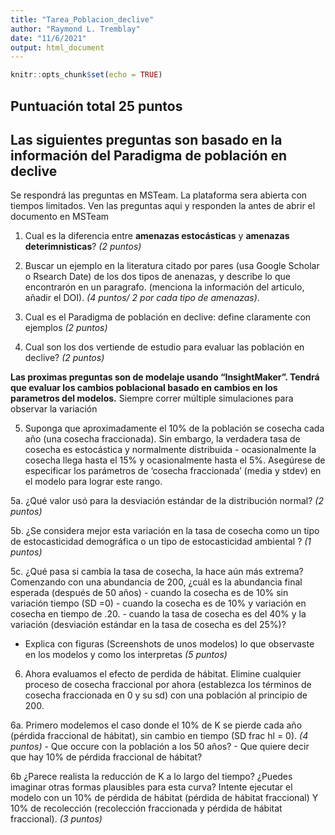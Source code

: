 ```yaml
---
title: "Tarea_Poblacion_declive"
author: "Raymond L. Tremblay"
date: "11/6/2021"
output: html_document
---
```


```r
knitr::opts_chunk$set(echo = TRUE)
```


## Puntuación total 25 puntos

## Las siguientes preguntas son basado en la información del **Paradigma de población en declive**

Se respondrá las preguntas en MSTeam. La plataforma sera abierta con tiempos limitados.  Ven las preguntas aqui y responden la antes de abrir el documento en MSTeam


1. Cual es la diferencia entre **amenazas estocásticas** y **amenazas deterimnisticas**? *(2 puntos)*

2. Buscar un ejemplo en la literatura citado por pares (usa Google Scholar o Rsearch Date) de los dos tipos de anenazas, y describe lo que encontrarón en un paragrafo.  (menciona la información del articulo, añadir el DOI). *(4 puntos/ 2 por cada tipo de amenazas)*.

3. Cual es el Paradigma de población en declive: define claramente con ejemplos *(2 puntos)*

4. Cual son los dos vertiende de estudio para evaluar las población en declive? *(2 puntos)*

**Las proximas preguntas son de modelaje usando "InsightMaker". Tendrá que evaluar los cambios poblacional basado en cambios en los parametros del modelos.**  Siempre correr múltiple simulaciones para observar la variación


5. Suponga que aproximadamente el 10% de la población se cosecha cada año (una cosecha fraccionada). Sin embargo, la verdadera tasa de cosecha es estocástica y normalmente distribuida - ocasionalmente la cosecha llega hasta el 15% y ocasionalmente hasta el 5%. Asegúrese de especificar los parámetros de ‘cosecha fraccionada’ (media y stdev) en el modelo para lograr este rango.

5a.  ¿Qué valor usó para la desviación estándar de la distribución normal? *(2 puntos)*

5b. ¿Se considera mejor esta variación en la tasa de cosecha como un tipo de estocasticidad demográfica o un tipo de estocasticidad ambiental ? *(1 puntos)*

5c. ¿Qué pasa si cambia la tasa de cosecha, la hace aún más extrema? Comenzando con una abundancia de 200, ¿cuál es la abundancia final esperada (después de 50 años) 
  - cuando la cosecha es de 10% sin variación tiempo (SD =0)
  - cuando la cosecha es de 10% y variación en cosecha en tiempo de .20. 
  - cuando la tasa de cosecha es del 40% y la variación (desviación estándar en la tasa de cosecha es del 25%)? 
  
  - Explica con figuras (Screenshots de unos modelos) lo que observaste en los modelos y como los interpretas *(5 puntos)*

6. Ahora evaluamos el efecto de perdida de hábitat. Elimine cualquier proceso de cosecha fraccional por ahora (establezca los términos de cosecha fraccionada en 0 y su sd) con una población al principio de 200.

6a. Primero modelemos el caso donde el 10% de K se pierde cada año (pérdida fraccional de hábitat), sin cambio en tiempo (SD frac hl = 0). *(4 puntos)*
   - Que occure con la población a los 50 años?
   - Que quiere decir que hay 10% de pérdida fraccional de hábitat?  
    
6b  ¿Parece realista la reducción de K a lo largo del tiempo? 
    ¿Puedes imaginar otras formas plausibles para esta curva?
Intente ejecutar el modelo con un 10% de pérdida de hábitat (pérdida de hábitat fraccional) Y 10% de recolección (recolección fraccionada y pérdida de hábitat fraccional). *(3 puntos)*


